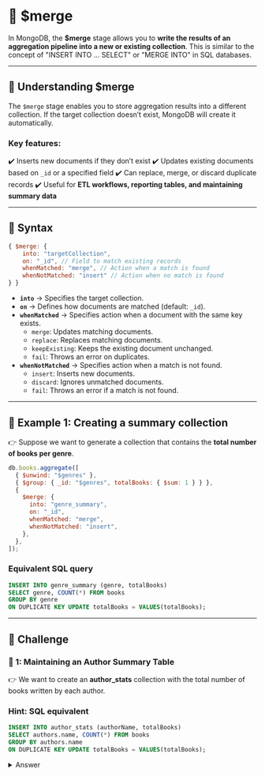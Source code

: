 # 🦸 $merge

In MongoDB, the **$merge** stage allows you to **write the results of an aggregation pipeline into a new or existing collection**. This is similar to the concept of "INSERT INTO ... SELECT" or "MERGE INTO" in SQL databases.

---

## **🔹 Understanding $merge**

The `$merge` stage enables you to store aggregation results into a different collection. If the target collection doesn’t exist, MongoDB will create it automatically.

### **Key features:**

✔️ Inserts new documents if they don’t exist
✔️ Updates existing documents based on `_id` or a specified field
✔️ Can replace, merge, or discard duplicate records
✔️ Useful for **ETL workflows, reporting tables, and maintaining summary data**

---

## **🔹 Syntax**

```js
{ $merge: {
    into: "targetCollection",
    on: "_id", // Field to match existing records
    whenMatched: "merge", // Action when a match is found
    whenNotMatched: "insert" // Action when no match is found
} }
```

- **`into`** → Specifies the target collection.
- **`on`** → Defines how documents are matched (default: `_id`).
- **`whenMatched`** → Specifies action when a document with the same key exists.
  - `merge`: Updates matching documents.
  - `replace`: Replaces matching documents.
  - `keepExisting`: Keeps the existing document unchanged.
  - `fail`: Throws an error on duplicates.
- **`whenNotMatched`** → Specifies action when a match is not found.
  - `insert`: Inserts new documents.
  - `discard`: Ignores unmatched documents.
  - `fail`: Throws an error if a match is not found.

---

## **🔹 Example 1: Creating a summary collection**

👉 Suppose we want to generate a collection that contains the **total number of books per genre**.

```js
db.books.aggregate([
  { $unwind: "$genres" },
  { $group: { _id: "$genres", totalBooks: { $sum: 1 } } },
  {
    $merge: {
      into: "genre_summary",
      on: "_id",
      whenMatched: "merge",
      whenNotMatched: "insert",
    },
  },
]);
```

### **Equivalent SQL query**

```sql
INSERT INTO genre_summary (genre, totalBooks)
SELECT genre, COUNT(*) FROM books
GROUP BY genre
ON DUPLICATE KEY UPDATE totalBooks = VALUES(totalBooks);
```

---

## 👐 Challenge

### **🔹 1: Maintaining an Author Summary Table**

👉 We want to create an **author_stats** collection with the total number of books written by each author.

### Hint: SQL equivalent

```sql
INSERT INTO author_stats (authorName, totalBooks)
SELECT authors.name, COUNT(*) FROM books
GROUP BY authors.name
ON DUPLICATE KEY UPDATE totalBooks = VALUES(totalBooks);
```

<details>
  <summary>Answer</summary>
  ```js
    db.books.aggregate([
      { $unwind: "$authors" },
      { $group: { _id: "$authors.name", totalBooks: { $sum: 1 } } },
      {
        $merge: {
          into: "author_stats",
          on: "_id",
          whenMatched: "merge",
          whenNotMatched: "insert",
        },
      },
    ]);
    ```
</details>
